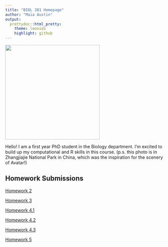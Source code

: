 ```yaml
---
title: "BIOL 381 Homepage"
author: "Maia Austin"
output: 
  prettydoc::html_pretty:
    theme: leonids
    highlight: github
---
```


<img src = "Maia.jpeg" width = "300" height = "300" />

Hello! I am a first year PhD student in the Biology department. I'm excited to build up my computational and R skills in this course. (p.s. this photo is in Zhangjiajie National Park in China, which was the inspiration for the scenery of Avatar!)

## Homework Submissions

[Homework 2](HW2.html)

[Homework 3](Homework3.html)

[Homework 4.1](HW4.html)

[Homework 4.2](Letter.pdf)

[Homework 4.3](slides.pdf)

[Homework 5](HW5.html)

